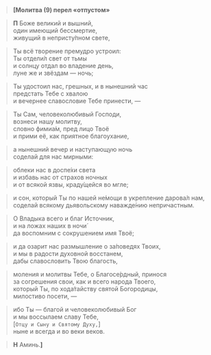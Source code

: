 > **<b>[</b>Молитва (9) перел «отпустом»**

> **П** Боже великий и вышний,  
> один имеющий бессмертие,  
> живущий в непристу́пном свете,

> Ты всё творение премудро устроил:  
> Ты отдели́л свет от тьмы  
> и солнцу отдал во владение день,  
> луне же и звёздам — ночь;

> Ты удостоил нас, грешных, и в нынешний час  
> предстать Тебе с хвалою  
> и вечернее славословие Тебе принести, —

> Ты Сам, человеколюбивый Господи,  
> вознеси нашу молитву,  
> словно фимиа́м, пред лицо Твоё  
> и прими её, как приятное благоухание,

> а нынешний вечер и наступающую ночь  
> соделай для нас мирными:

> облеки нас в доспе́хи света  
> и избавь нас от страхов ночных  
> и от всякой язвы, краду́щейся во мгле;

> и сон, который Ты по нашей не́мощи в укрепление дарова́л нам,  
> соделай всякому дьявольскому наважде́нию непричастным.

> О Владыка всего и благ Источник,  
> и на ложах наших в ночи́  
> да воспомним с сокрушением имя Твоё;

> и да озарит нас размышление о за́поведях Твоих,  
> и мы в радости духовной восстанем,  
> дабы славословить Твою благость,

> моления и молитвы Тебе, о Благосе́рдный, принося  
> за согрешения свои, как и всего народа Твоего,  
> который Ты, по хода́тайству святой Богородицы,  
> милостиво посети, —

> ибо Ты — благой и человеколюбивый Бог  
> и мы воссылаем славу Тебе,  
> <R>[</R>`Отцу и Сыну и Святому Духу,`<R>]</R>  
> ныне и всегда и во веки веков.

> **Н** Аминь.**<b>]</b>**

